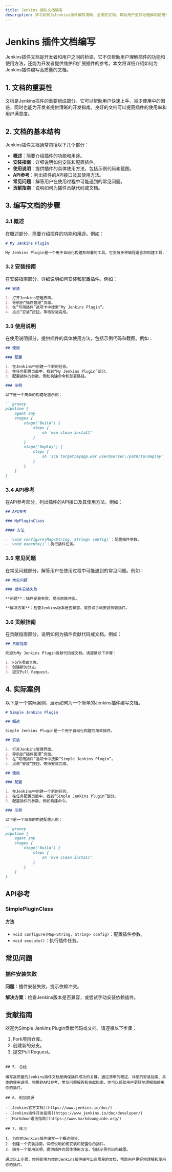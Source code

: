 ```yaml
---
title: Jenkins 插件文档编写
description: 学习如何为Jenkins插件编写清晰、全面的文档，帮助用户更好地理解和使用你的插件。
---
```


# Jenkins 插件文档编写

Jenkins插件文档是开发者和用户之间的桥梁。它不仅帮助用户理解插件的功能和使用方法，还能为开发者提供维护和扩展插件的参考。本文将详细介绍如何为Jenkins插件编写高质量的文档。

## 1. 文档的重要性

文档是Jenkins插件的重要组成部分。它可以帮助用户快速上手，减少使用中的困惑，同时也能为开发者提供清晰的开发指南。良好的文档可以提高插件的使用率和用户满意度。

## 2. 文档的基本结构

Jenkins插件文档通常包括以下几个部分：

- **概述**：简要介绍插件的功能和用途。
- **安装指南**：详细说明如何安装和配置插件。
- **使用说明**：提供插件的具体使用方法，包括示例代码和截图。
- **API参考**：列出插件的API接口及其使用方法。
- **常见问题**：解答用户在使用过程中可能遇到的常见问题。
- **贡献指南**：说明如何为插件贡献代码或文档。

## 3. 编写文档的步骤

### 3.1 概述

在概述部分，简要介绍插件的功能和用途。例如：

```markdown
# My Jenkins Plugin

My Jenkins Plugin是一个用于自动化构建和部署的工具。它支持多种编程语言和构建工具，可以帮助开发者快速构建和部署项目。
```

### 3.2 安装指南

在安装指南部分，详细说明如何安装和配置插件。例如：

```markdown
## 安装

1. 打开Jenkins管理界面。
2. 导航到“插件管理”页面。
3. 在“可用插件”选项卡中搜索“My Jenkins Plugin”。
4. 点击“安装”按钮，等待安装完成。
```

### 3.3 使用说明

在使用说明部分，提供插件的具体使用方法，包括示例代码和截图。例如：

```markdown
## 使用

### 配置

1. 在Jenkins中创建一个新的任务。
2. 在任务配置页面中，找到“My Jenkins Plugin”部分。
3. 配置插件的参数，例如构建命令和部署路径。

### 示例

以下是一个简单的构建配置示例：

```groovy
pipeline {
    agent any
    stages {
        stage('Build') {
            steps {
                sh 'mvn clean install'
            }
        }
        stage('Deploy') {
            steps {
                sh 'scp target/myapp.war user@server:/path/to/deploy'
            }
        }
    }
}
```

### 3.4 API参考

在API参考部分，列出插件的API接口及其使用方法。例如：

```markdown
## API参考

### MyPluginClass

#### 方法

- `void configure(Map<String, String> config)`：配置插件参数。
- `void execute()`：执行插件任务。
```

### 3.5 常见问题

在常见问题部分，解答用户在使用过程中可能遇到的常见问题。例如：

```markdown
## 常见问题

### 插件安装失败

**问题**：插件安装失败，提示依赖冲突。

**解决方案**：检查Jenkins版本是否兼容，或尝试手动安装依赖插件。
```

### 3.6 贡献指南

在贡献指南部分，说明如何为插件贡献代码或文档。例如：

```markdown
## 贡献指南

欢迎为My Jenkins Plugin贡献代码或文档。请遵循以下步骤：

1. Fork项目仓库。
2. 创建新的分支。
3. 提交Pull Request。
```

## 4. 实际案例

以下是一个实际案例，展示如何为一个简单的Jenkins插件编写文档。

```markdown
# Simple Jenkins Plugin

## 概述

Simple Jenkins Plugin是一个用于自动化构建的简单插件。

## 安装

1. 打开Jenkins管理界面。
2. 导航到“插件管理”页面。
3. 在“可用插件”选项卡中搜索“Simple Jenkins Plugin”。
4. 点击“安装”按钮，等待安装完成。

## 使用

### 配置

1. 在Jenkins中创建一个新的任务。
2. 在任务配置页面中，找到“Simple Jenkins Plugin”部分。
3. 配置插件的参数，例如构建命令。

### 示例

以下是一个简单的构建配置示例：

```groovy
pipeline {
    agent any
    stages {
        stage('Build') {
            steps {
                sh 'mvn clean install'
            }
        }
    }
}
```

## API参考

### SimplePluginClass

#### 方法

- `void configure(Map<String, String> config)`：配置插件参数。
- `void execute()`：执行插件任务。

## 常见问题

### 插件安装失败

**问题**：插件安装失败，提示依赖冲突。

**解决方案**：检查Jenkins版本是否兼容，或尝试手动安装依赖插件。

## 贡献指南

欢迎为Simple Jenkins Plugin贡献代码或文档。请遵循以下步骤：

1. Fork项目仓库。
2. 创建新的分支。
3. 提交Pull Request。
```

## 5. 总结

编写高质量的Jenkins插件文档是确保插件成功的关键。通过清晰的概述、详细的安装指南、具体的使用说明、完整的API参考、常见问题解答和贡献指南，你可以帮助用户更好地理解和使用你的插件。

## 6. 附加资源

- [Jenkins官方文档](https://www.jenkins.io/doc/)
- [Jenkins插件开发指南](https://www.jenkins.io/doc/developer/)
- [Markdown语法指南](https://www.markdownguide.org/)

## 7. 练习

1. 为你的Jenkins插件编写一个概述部分。
2. 创建一个安装指南，详细说明如何安装和配置你的插件。
3. 编写一个使用说明，提供插件的具体使用方法，包括示例代码和截图。

通过以上步骤，你将能够为你的Jenkins插件编写出高质量的文档，帮助用户更好地理解和使用你的插件。